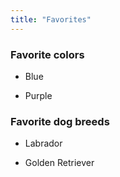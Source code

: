 ```yaml
---
title: "Favorites"
---
```


### Favorite colors

-   Blue

-   Purple

### Favorite dog breeds

-   Labrador

-   Golden Retriever
